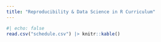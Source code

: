 ```yaml
---
title: "Reproducibility & Data Science in R Curriculum"
---
```


```r
#| echo: false
read.csv("schedule.csv") |> knitr::kable()
```

